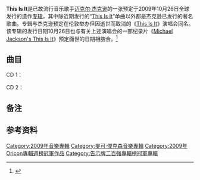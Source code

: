 {{noteTA
|T=zh-hans:This Is It (迈克尔·杰克逊专辑); zh-hk:This Is It (米高·積遜專輯); zh-tw:This Is It (麥可·傑克森專輯);
|G1=Show
|1=zh-hans:迈克尔; zh-hk:米高; zh-tw:麥可;
|2=zh-hans:杰克逊; zh-hk:積遜; zh-tw:傑克森;
}}
{{Infobox album 
| Name        = This Is It
| Type        = 新曲+精选
| Artist      = [[迈克尔·杰克逊|迈克尔·杰克逊]]
| Cover       = <!-- 檔案不存在 ThisisitCDcover.jpg ，可從英文維基百科取得 -->
| Alt         = 
| Released    = 2009年10月26日
| Recorded    = 1978–2009年
| Genre       = [[Pop_(音乐类型)|Pop]]、[[当代R&B|R&B]]、[[摇滚|摇滚]]
| Length      = 
| Label       = [[Epic_Records|Epic]]
| Producer    = 
| Reviews     = 
| Last album  = [[The_Remix_Suite|The Remix Suite]]<br /> (2009)
| This album  = '''This Is It'''<br /> (2009)
| Next album  = 
}}

'''This Is It'''是已故流行音乐歌手[[迈克尔·杰克逊|迈克尔·杰克逊]]的一张预定于2009年10月26日全球发行的遗作[[专辑|专辑]]，其中除近期发行的“[[This_Is_It_(迈克尔·杰克逊单曲)|This Is It]]”单曲以外都是杰克逊已发行的著名歌曲。专辑与杰克逊预定在伦敦举办但因逝世而取消的《[[This_Is_It|This Is It]]》演唱会同名。该专辑的发行日期10月26日也与有关上述演唱会的一部纪录片《[[Michael_Jackson's_This_Is_It|Michael Jackson's This Is It]]》预定面世的日期相脗合。<ref name=tl>{{cite web |title=Official track listing on Michael Jackson's official website |url=http://www.michaeljackson.com/ca/news/unreleased-michael-jackson-song-it-be-unveiled-midnight-october-12th-michaeljacksoncom |date=2009-10-09 |work=Books.com.tw |publisher=Sony Music Entertainment |accessdate=9 October 2009 |deadurl=yes |archiveurl=https://web.archive.org/web/20091013062053/http://www.michaeljackson.com/ca/news/unreleased-michael-jackson-song-it-be-unveiled-midnight-october-12th-michaeljacksoncom |archivedate=2009-10-13 }}</ref>

== 曲目 ==
CD 1：
{{tracklist
| title1          = [[Wanna_Be_Startin'_Somethin'|Wanna Be Startin' Somethin']]
| title2          = [[Jam_(song)|Jam]]
| title3          = [[They_Don't_Care_About_Us|They Don't Care About Us]]
| title4          = [[Human_Nature_(迈克尔·杰克逊歌曲)|Human Nature]]
| title5          = [[Smooth_Criminal|Smooth Criminal]]{{noteTag|name=Smooth Criminal|1=中国大陆发售时删除了“Smooth Criminal”一曲。}}
| title6          = [[The_Way_You_Make_Me_Feel|The Way You Make Me Feel]]
| title7          = [[Shake_Your_Body_(Down_to_the_Ground)|Shake Your Body (Down to the Ground)]]
| title8          = [[I_Just_Can't_Stop_Loving_You|I Just Can't Stop Loving You]]
| title9          = [[Thriller|Thriller]]
| title10         = [[Beat_It|Beat It]]
| title11         = [[Black_or_White|Black or White]]
| title12         = [[Earth_Song|Earth Song]]
| title13         = [[Billie_Jean|Billie Jean]]
| title14         = [[Man_in_the_Mirror|Man in the Mirror]]
| title15         = [[This_Is_It_(迈克尔·杰克逊单曲)|This Is It]] (Album Version)
| title16         = This Is It (Orchestra Version)
}}

CD 2：
{{tracklist
| title1          =  [[She's_Out_of_My_Life|She's Out of My Life]] (Demo)
| title2          =  Wanna Be Startin' Somethin' (Demo)
| title3          =  Beat It (Demo)
| title4          =  Planet Earth (Poem)
}}

==备注==
<div class="references-small">
{{NoteFoot}}
</div>

== 参考资料 ==
{{reflist}}

{{Michael Jackson单曲}}
{{Oricon專輯週榜冠軍 (2009年)|2009年11月9日}}

[[Category:2009年音樂專輯|Category:2009年音樂專輯]]
[[Category:麥可·傑克森音樂專輯|Category:麥可·傑克森音樂專輯]]
[[Category:2009年Oricon專輯週榜冠軍作品|Category:2009年Oricon專輯週榜冠軍作品]]
[[Category:告示牌二百強專輯榜冠軍專輯|Category:告示牌二百強專輯榜冠軍專輯]]